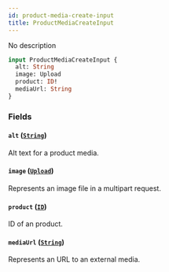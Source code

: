 ```yaml
---
id: product-media-create-input
title: ProductMediaCreateInput
---
```


No description

```graphql
input ProductMediaCreateInput {
  alt: String
  image: Upload
  product: ID!
  mediaUrl: String
}
```

### Fields

#### `alt` ([`String`](../../../developer/api-reference/scalars/string))

Alt text for a product media.

#### `image` ([`Upload`](../../../developer/api-reference/scalars/upload))

Represents an image file in a multipart request.

#### `product` ([`ID`](../../../developer/api-reference/scalars/id))

ID of an product.

#### `mediaUrl` ([`String`](../../../developer/api-reference/scalars/string))

Represents an URL to an external media.
